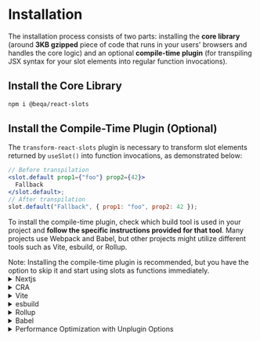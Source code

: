 
# Installation

The installation process consists of two parts: installing the **core library**
(around **3KB gzipped** piece of code that runs in your users' browsers and
handles the core logic) and an optional **compile-time plugin** (for transpiling
JSX syntax for your slot elements into regular function invocations).

## Install the Core Library

```bash
npm i @beqa/react-slots
```

## Install the Compile-Time Plugin (Optional)

The `transform-react-slots` plugin is necessary to transform slot elements
returned by `useSlot()` into function invocations, as demonstrated below:

```jsx
// Before transpilation
<slot.default prop1={"foo"} prop2={42}>
  Fallback
</slot.default>;
// After transpilation
slot.default("Fallback", { prop1: "foo", prop2: 42 });
```

To install the compile-time plugin, check which build tool is used in your
project and **follow the specific instructions provided for that tool**. Many
projects use Webpack and Babel, but other projects might utilize different tools
such as Vite, esbuild, or Rollup.

<Callout>
  Note: Installing the compile-time plugin is recommended, but you have the
  option to skip it and start using slots as functions immediately.
</Callout>

<details>
  <summary>Nextjs</summary>

Install the core library if you haven't already

```bash
npm i @beqa/react-slots
```

Install `@beqa/unplugin-transform-react-slots`

```bash
npm i -D @beqa/unplugin-transform-react-slots
```

Import and add webpack plugin to the plugins list

```js
const { default: unplugin } = require("@beqa/unplugin-transform-react-slots");

const nextConfig = {
  webpack(config) {
    // Add this line
    config.plugins.unshift(unplugin.webpack());
    // Don't forget to return config
    return config;
  },
};

module.exports = nextConfig;
```

</details>

<details>
  <summary>CRA</summary>

If you have an un-ejected Create React App project and want to keep it that way,
we recommend using Craco. Craco allows you to override Create React App's
configuration without ejecting. You can read about
[how to start using Craco and the risks associated with it](https://craco.js.org/docs/).
If your project is ejected, follow the instructions for configuring
`react-slots` with Babel.

Install the core library if you haven't already

```bash
npm i @beqa/react-slots
```

Install `@beqa/unplugin-transform-react-slots`

```bash
npm i -D @beqa/unplugin-transform-react-slots
```

Add a `craco.config.js` file in the root of your project and include the Webpack
plugin:

```js
const { default: unplugin } = require("@beqa/unplugin-transform-react-slots");

module.exports = {
  webpack: {
    plugins: { add: [unplugin.webpack()] },
  },
};
```

</details>

<details>
<summary>Vite</summary>

Install the core library if you haven't already

```bash
npm i @beqa/react-slots
```

Install `@beqa/unplugin-transform-react-slots`

```bash
npm i -D @beqa/unplugin-transform-react-slots
```

Add `unplugin.vite` to your`vite.config.js` before the react plugin:

```js
import unplugin from "@beqa/unplugin-transform-react-slots";
import react from "@vitejs/plugin-react";

export default {
  // Make sure unplugin.vite is specified before react in your plugins list
  plugins: [unplugin.vite(), react()],
};
```

</details>

<details>
  <summary>esbuild</summary>

Install the core library if you haven't already

```bash
npm i @beqa/react-slots
```

Install `@beqa/unplugin-transform-react-slots`

```bash
npm i -D @beqa/unplugin-transform-react-slots
```

Add `unplugin.esbuild` to your plugins list in your esbuild config

```js
import unplugin from "@beqa/unplugin-transform-react-slots";

await build({
  plugins: [unplugin.esbuild()],
});
```

</details>

<details>
  <summary>Rollup</summary>

Install the core library if you haven't already

```bash
npm i @beqa/react-slots
```

Install `@beqa/unplugin-transform-react-slots`

```bash
npm i -D @beqa/unplugin-transform-react-slots
```

Add the `unplugin.rollup` to your plugins list before syntax transformation
plugins in your `rollup.config.js`:

```js
import unplugin from "@beqa/unplugin-transform-react-slots";

export default {
	...
	plugins: [
		unplugin.rollup(),
		// ... other plugins
	]
}
```

</details>

<details>
  <summary>Babel</summary>

Install the core library if you haven't already

```bash
npm i @beqa/react-slots
```

Install `@beqa/babel-plugin-transform-react-slots`

```bash
npm i -D @beqa/babel-plugin-transform-react-slots
```

Add the plugin to your `.babelrc` file.

```json
{
  "plugins": ["@beqa/babel-plugin-transform-react-slots"]
}
```

</details>

<details>
  <summary>Performance Optimization with Unplugin Options</summary>

This section is only relevant to you if you've been instructed to install
`@beqa/unplugin-transform-react-slots` for your build tool.

```tsx
type Options = {
  include: RegEx;
  exclude: RegEx | RegEx[];
};

const options = {
  include: /\.(tsx)|(jsx)|(js)/,
} satisfies Options;

unplugin.yourBundler(options);
```

`unplugin-transform-react-slots` is designed to be fast at finding and
transforming React slots. By default, it checks every JavaScript (js), JSX
(jsx), and TypeScript (tsx) file in your project, excluding files in the
node_modules directory. However, you can optimize its performance further by
using specific options.

**include Option**

If you have other tools configured in a way that JSX syntax is only used in
certain files, you can provide the include regular expression (RegEx) as an
argument to your plugin. For instance:

```tsx
unplugin.yourBundler({ include: /\.(tsx)|(jsx)/ });
```

With this configuration, the plugin will only check .tsx and .jsx files in your
project, improving performance by skipping unnecessary files.

**exclude Option**

Additionally, you can use the `exclude` option to exclude specific files or
directories from being processed. This can be useful for excluding configuration
files or large files that don't need slot transformation:

</details>
